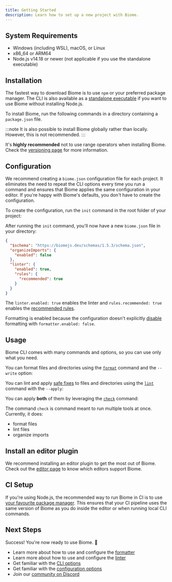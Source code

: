 ```yaml
---
title: Getting Started
description: Learn how to set up a new project with Biome.
---
```



## System Requirements

- Windows (including WSL), macOS, or Linux
- x86_64 or ARM64
- Node.js v14.18 or newer (not applicable if you use the standalone executable)

## Installation

The fastest way to download Biome is to use `npm` or your preferred package manager. The CLI is also available as a [standalone executable](/guides/manual-installation) if you want to use Biome without installing Node.js.

To install Biome, run the following commands in a directory containing a `package.json` file.

<PackageManagerCommand
  npm="install --save-dev --save-exact @biomejs/biome"
  pnpm="add --save-dev --save-exact @biomejs/biome"
  yarn="add --dev --exact @biomejs/biome"
  bun="add --dev --exact @biomejs/biome"
/>

:::note
It is also possible to install Biome globally rather than locally.
However, this is not recommended.
:::

It's **highly recommended** not to use range operators when installing Biome.
Check the [versioning page](/internals/versioning/) for more information.

## Configuration

We recommend creating a `biome.json` configuration file for each project.
It eliminates the need to repeat the CLI options every time you run a command and ensures that Biome applies the same configuration in your editor. If you're happy with Biome's defaults, you don't have to create the configuration.

To create the configuration, run the `init` command in the root folder of your project:

<PackageManagerBiomeCommand command="init" />

After running the `init` command, you'll now have a new `biome.json` file in your directory:

```json title="biome.json"
{
  "$schema": "https://biomejs.dev/schemas/1.5.3/schema.json",
  "organizeImports": {
    "enabled": false
  },
  "linter": {
    "enabled": true,
    "rules": {
      "recommended": true
    }
  }
}
```

The `linter.enabled: true` enables the linter and `rules.recommended: true` enables the [recommended rules](/linter/rules/).

Formatting is enabled because the configuration doesn't explicitly [disable](/reference/configuration/#formatterenabled) formatting with `formatter.enabled: false`.

## Usage

Biome CLI comes with many commands and options, so you can use only what you need.

You can format files and directories using the [`format`](/reference/cli#biome-format) command and the `--write` option:

<PackageManagerBiomeCommand command="format <files> --write" />

You can lint and apply [safe fixes](/linter#safe-fixes) to files and directories using the [`lint`](/reference/cli#biome-lint) command with the `--apply`:

<PackageManagerBiomeCommand command="lint <files>" />

You can apply **both** of them by leveraging the [`check`](/reference/cli#biome-check) command:

<PackageManagerBiomeCommand command="check --apply <files>" />

The command `check` is command meant to run multiple tools at once. Currently, it does:

- format files
- lint files
- organize imports

## Install an editor plugin

We recommend installing an editor plugin to get the most out of Biome. Check out the [editor page](/guides/integrate-in-editor) to know which editors support Biome.

## CI Setup

If you're using Node.js, the recommended way to run Biome in CI is to use [your favourite package manager](/guides/getting-started#installation).
This ensures that your CI pipeline uses the same version of Biome as you do inside the editor or when running local CLI commands.

## Next Steps

Success! You're now ready to use Biome. 🥳

- Learn more about how to use and configure the [formatter](/formatter)
- Learn more about how to use and configure the [linter](/linter)
- Get familiar with the [CLI options](/reference/cli)
- Get familiar with the [configuration options](/reference/configuration)
- Join our [community on Discord](https://discord.gg/BypW39g6Yc)
